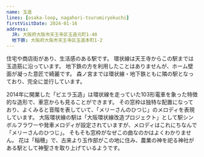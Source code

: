 ```yaml
---
name: 玉造
lines: [osaka-loop, nagahori-tsurumiryokuchi]
firstVisitDate: 2024-01-16
address:
  JR: 大阪府大阪市天王寺区玉造元町1-40
  地下鉄: 大阪府大阪市天王寺区玉造本町1-2
---
```



住宅や商店街があり、生活感のある駅です。
環状線は<AutoStationLink slug="tennnoji">天王寺</AutoStationLink>からこの駅までは玉造筋に沿っています。
地下鉄の方を利用したことはありませんが、ホーム壁面が凝った意匠で綺麗です。
森ノ宮までは環状線・地下鉄ともに隣の駅となっており、完全に並行しています。

2014年に開業した「ビエラ玉造」は環状線を走っていた103形電車を象った特徴的な造形で、車窓からも見ることができます。
その窓枠は独特な配置になっており、よくみると音階を表していて、「メリーさんのひつじ」のメロディを表現しています。
大阪環状線の駅は「大阪環状線改造プロジェクト」として駅シンボルフラワーや発車メロディが設定されていますが、メロディはこれにちなんで「メリーさんのひつじ」。
そもそも窓枠がなぜこの曲なのかはよくわかりません。
花は「稲穂」で、古来より玉作部がこの地に住み、農業の神を祀る神社がある駅として神聖さを取り上げているようです。
